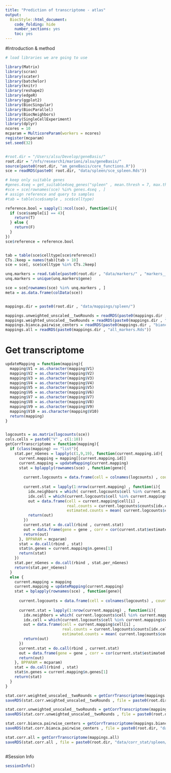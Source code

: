 ```yaml
---
title: "Prediction of transcriptome - atlas"
output:
  BiocStyle::html_document:
    code_folding: hide
    number_sections: yes
    toc: yes  
---
```


#Introduction & method


```r
# load libraries we are going to use

library(Matrix)
library(scran)
library(scater)
library(batchelor)
library(knitr)
library(reshape2)
library(edgeR)
library(ggplot2)
library(BiocSingular)
library(BiocParallel)
library(BiocNeighbors)
library(SingleCellExperiment)
library(dplyr)
ncores = 10
mcparam = MulticoreParam(workers = ncores)
register(mcparam)
set.seed(32)


#root.dir = "/Users/alsu/Develop/geneBasis/"
root.dir = "/nfs/research1/marioni/alsu/geneBasis/"
source(paste0(root.dir, "am_geneBasis/core_functions.R"))
sce = readRDS(paste0( root.dir, "data/spleen/sce_spleen.Rds"))

# keep only suitable genes
#genes.4seq = get_suitable4seq_genes("spleen" , mean.thresh = 7, max.thresh = 350)
#sce = sce[rownames(sce) %in% genes.4seq , ]
# assign reference and query to samples
#tab = table(sce$sample , sce$celltype)

reference.bool = sapply(1:ncol(sce), function(i){
  if (sce$sample[i] == 4){
    return(T)
  } else {
    return(F)
  }
})
sce$reference = reference.bool


tab = table(sce$celltype[sce$reference])
CTs.2keep = names(tab)[tab > 10]
sce = sce[, sce$celltype %in% CTs.2keep] 

unq.markers = read.table(paste0(root.dir , "data/markers/" , "markers__spleen" , ".tab"), header = T , sep = "\t")
unq.markers = unique(unq.markers$gene)

sce = sce[rownames(sce) %in% unq.markers , ]
meta = as.data.frame(colData(sce))


mappings.dir = paste0(root.dir , "data/mappings/spleen/")

mappings.unweighted_unscaled__twoRounds = readRDS(paste0(mappings.dir , "unweighted_unscaled__twoRounds.Rds"))
mappings.weighted_unscaled__twoRounds = readRDS(paste0(mappings.dir , "weighted_unscaled__twoRounds.Rds"))
mappings.bianca.pairwise_centers = readRDS(paste0(mappings.dir , "bianca__pairwise_centers.Rds"))
mappings.all = readRDS(paste0(mappings.dir , "all_markers.Rds"))


```

# Get transcriptome

```r


updateMapping = function(mapping){
  mapping$V1 = as.character(mapping$V1)
  mapping$V2 = as.character(mapping$V2)
  mapping$V3 = as.character(mapping$V3)
  mapping$V4 = as.character(mapping$V4)
  mapping$V5 = as.character(mapping$V5)
  mapping$V6 = as.character(mapping$V6)
  mapping$V7 = as.character(mapping$V7)
  mapping$V8 = as.character(mapping$V8)
  mapping$V9 = as.character(mapping$V9)
  mapping$V10 = as.character(mapping$V10)
  return(mapping)
}


logcounts = as.matrix(logcounts(sce))
cols.cells = paste0("V" , c(1:10))
getCorrTranscriptome = function(mapping){
  if (class(mapping) == "list"){
    stat.per_nGenes = lapply(c(1,9,19), function(current.mapping.id){
      current.mapping = mapping[[current.mapping.id]]
      current.mapping = updateMapping(current.mapping)
      stat = bplapply(rownames(sce) , function(gene){
        
        current.logcounts = data.frame(cell = colnames(logcounts) , counts = logcounts[rownames(logcounts) == gene , ])
        
        current.stat = lapply(1:nrow(current.mapping) , function(i){
          idx.neighbors = which( current.logcounts$cell %in% current.mapping[i , cols.cells])
          idx.cell = which(current.logcounts$cell %in% current.mapping$cell[i])
          out = data.frame(cell = current.mapping$cell[i] , 
                           real.counts = current.logcounts$counts[idx.cell] ,
                           estimated.counts = mean( current.logcounts$counts[idx.neighbors] ) )
          return(out)
        })  
        current.stat = do.call(rbind , current.stat)
        out = data.frame(gene = gene , corr = cor(current.stat$estimated.counts , current.stat$real.counts , method = "pearson"))
        return(out)
      }, BPPARAM = mcparam)
      stat = do.call(rbind , stat)
      stat$n.genes = current.mapping$n.genes[1]
      return(stat)
    })
    stat.per_nGenes = do.call(rbind , stat.per_nGenes)
    return(stat.per_nGenes)
  } 
  else {
    current.mapping = mapping
    current.mapping = updateMapping(current.mapping)
    stat = bplapply(rownames(sce) , function(gene){
        
      current.logcounts = data.frame(cell = colnames(logcounts) , counts = logcounts[rownames(logcounts) == gene , ])
        
      current.stat = lapply(1:nrow(current.mapping) , function(i){
        idx.neighbors = which( current.logcounts$cell %in% current.mapping[i , cols.cells])
        idx.cell = which(current.logcounts$cell %in% current.mapping$cell[i])
        out = data.frame(cell = current.mapping$cell[i] , 
                         real.counts = current.logcounts$counts[idx.cell] ,
                         estimated.counts = mean( current.logcounts$counts[idx.neighbors] ) )
        return(out)
      })  
      current.stat = do.call(rbind , current.stat)
      out = data.frame(gene = gene , corr = cor(current.stat$estimated.counts , current.stat$real.counts , method = "pearson"))
      return(out)
    }, BPPARAM = mcparam)
    stat = do.call(rbind , stat)
    stat$n.genes = current.mapping$n.genes[1]
    return(stat)
  }
}

stat.corr.weighted_unscaled__twoRounds = getCorrTranscriptome(mappings.weighted_unscaled__twoRounds)
saveRDS(stat.corr.weighted_unscaled__twoRounds , file = paste0(root.dir, "data/corr_stat/spleen/weighted_unscaled__twoRounds.Rds"))

stat.corr.unweighted_unscaled__twoRounds = getCorrTranscriptome(mappings.unweighted_unscaled__twoRounds)
saveRDS(stat.corr.unweighted_unscaled__twoRounds , file = paste0(root.dir, "data/corr_stat/spleen/unweighted_unscaled__twoRounds.Rds"))

stat.corr.bianca.pairwise_centers = getCorrTranscriptome(mappings.bianca.pairwise_centers)
saveRDS(stat.corr.bianca.pairwise_centers , file = paste0(root.dir, "data/corr_stat/spleen/bianca.pairwise_centers.Rds"))

stat.corr.all = getCorrTranscriptome(mappings.all)
saveRDS(stat.corr.all , file = paste0(root.dir, "data/corr_stat/spleen/all.Rds"))



```




#Session Info

```r
sessionInfo()
```

